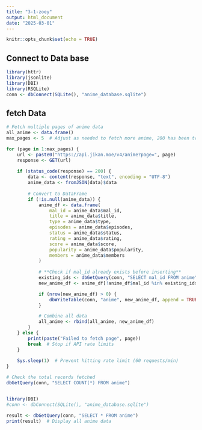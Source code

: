 ```yaml
---
title: "3-1-zoey"
output: html_document
date: "2025-03-01"
---
```


```r
knitr::opts_chunk$set(echo = TRUE)
```

## Connect to Data base

```r
library(httr)
library(jsonlite)
library(DBI)
library(RSQLite)
conn <- dbConnect(SQLite(), "anime_database.sqlite")

```

## fetch Data

```r
# Fetch multiple pages of anime data
all_anime <- data.frame()
max_pages <- 5  # Adjust as needed to fetch more anime, 200 has been tried and worked well but waiting time is needed

for (page in 1:max_pages) {
    url <- paste0("https://api.jikan.moe/v4/anime?page=", page)
    response <- GET(url)
    
    if (status_code(response) == 200) {
        data <- content(response, "text", encoding = "UTF-8")
        anime_data <- fromJSON(data)$data
        
        # Convert to DataFrame
        if (!is.null(anime_data)) {
            anime_df <- data.frame(
                mal_id = anime_data$mal_id,
                title = anime_data$title,
                type = anime_data$type,
                episodes = anime_data$episodes,
                status = anime_data$status,
                rating = anime_data$rating,
                score = anime_data$score,
                popularity = anime_data$popularity,
                members = anime_data$members
            )
            
            # **Check if mal_id already exists before inserting**
            existing_ids <- dbGetQuery(conn, "SELECT mal_id FROM anime")$mal_id
            new_anime_df <- anime_df[!anime_df$mal_id %in% existing_ids, ]  # Remove duplicates

            if (nrow(new_anime_df) > 0) {
                dbWriteTable(conn, "anime", new_anime_df, append = TRUE, row.names = FALSE)
            }

            # Combine all data
            all_anime <- rbind(all_anime, new_anime_df)
        }
    } else {
        print(paste("Failed to fetch page", page))
        break  # Stop if API rate limits
    }
    
    Sys.sleep(1)  # Prevent hitting rate limit (60 requests/min)
}

# Check the total records fetched
dbGetQuery(conn, "SELECT COUNT(*) FROM anime")



```

```r
library(DBI)
#conn <- dbConnect(SQLite(), "anime_database.sqlite")

result <- dbGetQuery(conn, "SELECT * FROM anime")
print(result)  # Display all anime data
```
